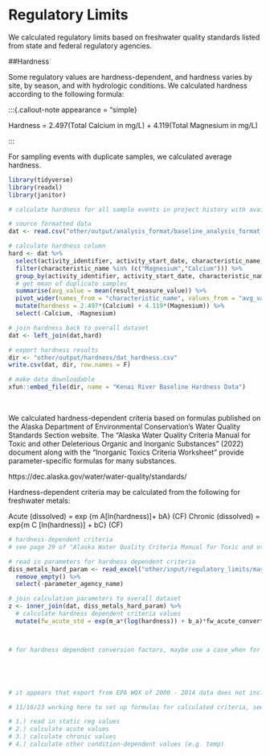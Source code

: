 # Regulatory Limits

We calculated regulatory limits based on freshwater quality standards listed from state and federal regulatory agencies.




##Hardness

Some regulatory values are hardness-dependent, and hardness varies by site, by season, and with hydrologic conditions. We calculated hardness according to the following formula:

:::{.callout-note appearance = "simple}

Hardness = 2.497(Total Calcium in mg/L) + 4.119(Total Magnesium in mg/L)

:::

For sampling events with duplicate samples, we calculated average hardness.

```r
library(tidyverse)
library(readxl)
library(janitor)

# calculate hardness for all sample events in project history with available data

# source formatted data
dat <- read.csv("other/output/analysis_format/baseline_analysis_format.csv")

# calculate hardness column
hard <- dat %>%
  select(activity_identifier, activity_start_date, characteristic_name, result_measure_value) %>%
  filter(characteristic_name %in% (c("Magnesium","Calcium"))) %>%
  group_by(activity_identifier, activity_start_date, characteristic_name) %>%
  # get mean of duplicate samples
  summarise(avg_value = mean(result_measure_value)) %>%
  pivot_wider(names_from = "characteristic_name", values_from = "avg_value") %>%
  mutate(hardness = 2.497*(Calcium) + 4.119*(Magnesium)) %>%
  select(-Calcium, -Magnesium)

# join hardness back to overall dataset
dat <- left_join(dat,hard) 

# export hardness results
dir <- "other/output/hardness/dat_hardness.csv"
write.csv(dat, dir, row.names = F)

# make data downloadable
xfun::embed_file(dir, name = "Kenai River Baseline Hardness Data")

```

<br>

We calculated hardness-dependent criteria based on formulas published on the Alaska Department of Environmental Conservation's Water Quality Standards Section website. The "Alaska Water Quality Criteria Manual for Toxic and other Deleterious Organic and Inorganic Substances" (2022) document along with the "Inorganic Toxics Criteria Worksheet" provide parameter-specific formulas for many substances.

https://dec.alaska.gov/water/water-quality/standards/

Hardness-dependent criteria may be calculated from the following for freshwater metals:

Acute (dissolved) = exp {m A[ln(hardness)]+ bA} (CF)
Chronic (dissolved) = exp{m C [ln(hardness)] + bC} (CF)

```r

# hardness-dependent criteria
# see page 29 of "Alaska Water Quality Criteria Manual for Toxic and other Deleterious Organic and Inorganic Substances" for parameters and formulas

# read in parameters for hardness dependent criteria
diss_metals_hard_param <- read_excel("other/input/regulatory_limits/master_reg_limits.xlsx", skip = 1, sheet = "diss_metals_hard_parameters") %>%
  remove_empty() %>%
  select(-parameter_agency_name)

# join calculation parameters to overall dataset
z <- inner_join(dat, diss_metals_hard_param) %>%
  # calculate hardness dependent criteria values
  mutate(fw_acute_std = exp(m_a*(log(hardness)) + b_a)*fw_acute_convert)



# for hardness dependent conversion factors, maybe use a case_when for those two (Cd, Pb) specifically





# it appears that export from EPA WQX of 2000 - 2014 data does not include status of samples as DUP or Trip Blank. Are results included at all? Also note that from Summer 2022 - present we are also using field blanks

# 11/16/23 working here to set up formulas for calculated criteria, see spreadsheet other/input/regulatory_limits

# 1.) read in static reg values
# 2.) calculate acute values
# 3.) calculate chronic values
# 4.) calculate other condition-dependent values (e.g. temp)
  
```

